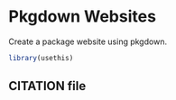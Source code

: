 # Pkgdown Websites {#sec-pkgdown}

Create a package website using pkgdown.

```r
library(usethis)
```


## CITATION file
